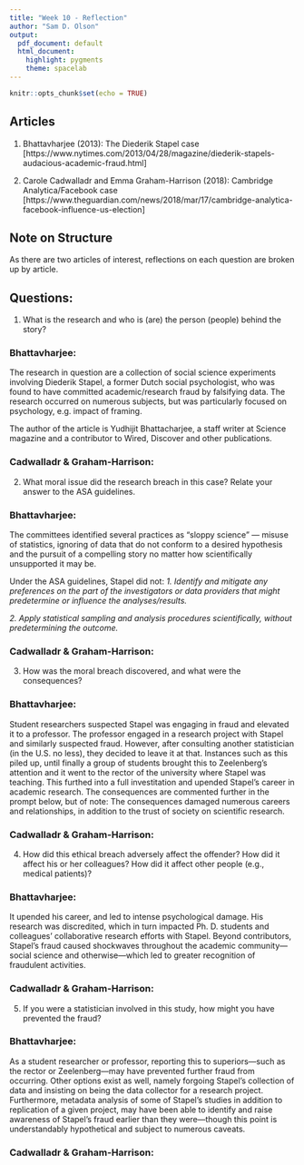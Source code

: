 ```yaml
---
title: "Week 10 - Reflection"
author: "Sam D. Olson"
output:
  pdf_document: default
  html_document:
    highlight: pygments
    theme: spacelab
---
```


```r
knitr::opts_chunk$set(echo = TRUE)
```

## Articles

1. Bhattavharjee (2013): The Diederik Stapel case [https://www.nytimes.com/2013/04/28/magazine/diederik-stapels-audacious-academic-fraud.html]

2. Carole Cadwalladr and Emma Graham-Harrison (2018): Cambridge Analytica/Facebook case [https://www.theguardian.com/news/2018/mar/17/cambridge-analytica-facebook-influence-us-election]

## Note on Structure

As there are two articles of interest, reflections on each question are broken up by article. 

## Questions:

1. What is the research and who is (are) the person (people) behind the story?

### Bhattavharjee:

The research in question are a collection of social science experiments involving Diederik Stapel, a former Dutch social psychologist, who was found to have committed academic/research fraud by falsifying data. The research occurred on numerous subjects, but was particularly focused on psychology, e.g. impact of framing. 

The author of the article is Yudhijit Bhattacharjee, a staff writer at Science magazine and a contributor to Wired, Discover and other publications.

### Cadwalladr & Graham-Harrison:

2. What moral issue did the research breach in this case? Relate your answer to the ASA guidelines.

### Bhattavharjee: 

The committees identified several practices as “sloppy science” — misuse of statistics, ignoring of data that do not conform to a desired hypothesis and the pursuit of a compelling story no matter how scientifically unsupported it may be.

Under the ASA guidelines, Stapel did not: 
*1. Identify and mitigate any preferences on the part of the investigators or data providers that might predetermine or influence the analyses/results.*

*2. Apply statistical sampling and analysis procedures scientifically, without predetermining the outcome.*

### Cadwalladr & Graham-Harrison:

3. How was the moral breach discovered, and what were the consequences?

### Bhattavharjee:

Student researchers suspected Stapel was engaging in fraud and elevated it to a professor. The professor engaged in a research project with Stapel and similarly suspected fraud. However, after consulting another statistician (in the U.S. no less), they decided to leave it at that. Instances such as this piled up, until finally a group of students brought this to Zeelenberg's attention and it went to the rector of the university where Stapel was teaching. This furthed into a full investitation and upended Stapel's career in academic research. The consequences are commented further in the prompt below, but of note: The consequences damaged numerous careers and relationships, in addition to the trust of society on scientific research. 

### Cadwalladr & Graham-Harrison:

4. How did this ethical breach adversely affect the offender? How did it affect his or her colleagues? How did it affect other people (e.g., medical patients)?

### Bhattavharjee:

It upended his career, and led to intense psychological damage. His research was discredited, which in turn impacted Ph. D. students and colleagues' collaborative research efforts with Stapel. Beyond contributors, Stapel's fraud caused shockwaves throughout the academic community---social science and otherwise---which led to greater recognition of fraudulent activities. 

### Cadwalladr & Graham-Harrison:

5. If you were a statistician involved in this study, how might you have prevented the fraud?

### Bhattavharjee:

As a student researcher or professor, reporting this to superiors---such as the rector or Zeelenberg---may have prevented further fraud from occurring. Other options exist as well, namely forgoing Stapel's collection of data and insisting on being the data collector for a research project. Furthermore, metadata analysis of some of Stapel's studies in addition to replication of a given project, may have been able to identify and raise awareness of Stapel's fraud earlier than they were---though this point is understandably hypothetical and subject to numerous caveats. 

### Cadwalladr & Graham-Harrison:


